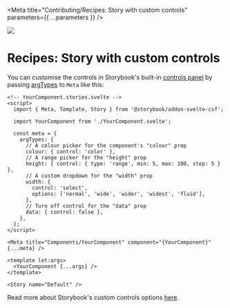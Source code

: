 
<Meta
  title="Contributing/Recipes: Story with custom controls"
  parameters={{ ...parameters }}
/>

![](https://graphics.thomsonreuters.com/style-assets/images/logos/reuters-graphics-logo/svg/graphics-logo-color-dark.svg)

# Recipes: Story with custom controls

You can customise the controls in Storybook's built-in [controls panel](https://storybook.js.org/docs/svelte/essentials/controls) by passing [argTypes](https://storybook.js.org/docs/svelte/api/argtypes) to `Meta` like this:

```svelte
<!-- YourComponent.stories.svelte -->
<script>
  import { Meta, Template, Story } from '@storybook/addon-svelte-csf';

  import YourComponent from './YourComponent.svelte';

  const meta = {
    argTypes: {
      // A colour picker for the component's "colour" prop
      colour: { control: 'color' },
      // A range picker for the "height" prop
      height: { control: { type: 'range', min: 5, max: 100, step: 5 } },
      // A custom dropdown for the "width" prop
      width: {
        control: 'select',
        options: ['normal', 'wide', 'wider', 'widest', 'fluid'],
      },
      // Turn off control for the "data" prop
      data: { control: false },
    },
  };
</script>

<Meta title="Components/YourComponent" component="{YourComponent}" {...meta} />

<template let:args>
  <YourComponent {...args} />
</template>

<Story name="Default" />
```

Read more about Storybook's custom controls options [here](https://storybook.js.org/docs/svelte/essentials/controls).
